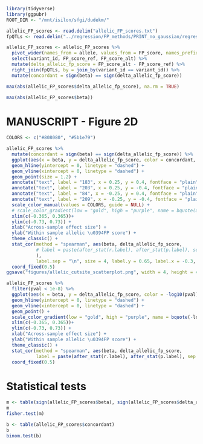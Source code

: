 ```r
library(tidyverse)
library(ggpubr)
ROOT_DIR <- "/mnt/isilon/sfgi/dudekm/"
```

```r
allelic_FP_scores <- read.delim("allelic_FP_scores.txt")
fpQTLs <- read.delim("../regression/FP_methods/PRINT_no_gaussian/regression_results/fpQTLs_covariates_FDR5.txt")

allelic_FP_scores <- allelic_FP_scores %>% 
  pivot_wider(names_from = allele, values_from = FP_score, names_prefix = "FP_score_") %>%
  select(variant_id, FP_score_ref, FP_score_alt) %>%
  mutate(delta_allelic_fp_score = FP_score_alt - FP_score_ref) %>%
  right_join(fpQTLs, by = join_by(variant_id == variant_id)) %>%
  mutate(concordant = sign(beta) == sign(delta_allelic_fp_score))
```

```r
max(abs(allelic_FP_scores$delta_allelic_fp_score), na.rm = TRUE)

max(abs(allelic_FP_scores$beta))
```

# MANUSCRIPT - Figure 2D
```r
COLORS <- c("#808080", "#5b1e79")

allelic_FP_scores %>%
  mutate(concordant = sign(beta) == sign(delta_allelic_fp_score)) %>%
  ggplot(aes(x = beta, y = delta_allelic_fp_score, color = concordant, group = 1)) +
  geom_hline(yintercept = 0, linetype = "dashed") +
  geom_vline(xintercept = 0, linetype = "dashed") +
  geom_point(size = 1.2) +
  annotate("text", label = "183", x = 0.25, y = 0.4, fontface = "plain", color = COLORS[2]) +
  annotate("text", label = "203", x = 0.25, y = -0.4, fontface = "plain", color = COLORS[1]) +
  annotate("text", label = "84", x = -0.25, y = 0.4, fontface = "plain", color = COLORS[1]) +
  annotate("text", label = "209", x = -0.25, y = -0.4, fontface = "plain", color = COLORS[2]) +
  scale_color_manual(values = COLORS, guide = NULL) +
  # scale_color_gradient(low = "gold", high = "purple", name = bquote(atop("fpQTL", -log[10](p)))) +
  xlim(c(-0.365, 0.365))+
  ylim(c(-0.73, 0.73)) +
  xlab("Across-sample effect size") +
  ylab("Within sample allelic \u0394FP score") +
  theme_classic() +
  stat_cor(method = "spearman", aes(beta, delta_allelic_fp_score,
           # label = paste(after_stat(r.label), after_stat(p.label), sep = "~`,`~")
           ),
           label.sep = "\n", size = 4, label.y = 0.65, label.x = -0.3, label.x.npc = "left") +
  coord_fixed(0.5)
ggsave("figures/allelic_cutsite_scatterplot.png", width = 4, height = 4, units = "in")
```

```r
allelic_FP_scores %>%
  filter(pval < 1e-8) %>%
  ggplot(aes(x = beta, y = delta_allelic_fp_score, color = -log10(pval))) +
  geom_hline(yintercept = 0, linetype = "dashed") +
  geom_vline(xintercept = 0, linetype = "dashed") +
  geom_point() +
  scale_color_gradient(low = "gold", high = "purple", name = bquote(-log[10](p))) +
  xlim(c(-0.365, 0.365))+
  ylim(c(-0.73, 0.73)) +
  xlab("Across-sample effect size") +
  ylab("Within sample allelic \u0394FP score") +
  theme_classic() +
  stat_cor(method = "spearman", aes(beta, delta_allelic_fp_score,
           label = paste(after_stat(r.label), after_stat(p.label), sep = "~`,`~"))) +
  coord_fixed(0.5)
```

# Statistical tests
```r
m <- table(sign(allelic_FP_scores$beta), sign(allelic_FP_scores$delta_allelic_fp_score))[,c(1,3)]
m
fisher.test(m)

b <- table(allelic_FP_scores$concordant)
b
binom.test(b)
```

